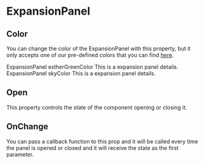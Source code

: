 
<Meta title="Components|ExpansionPanel" />

# ExpansionPanel

<Props of={ExpansionPanel} />

## Color

You can change the color of the ExpansionPanel with this property, but it only accepts one of our pre-defined colors that you can find [here](/?path=/docs/colors--page).

<Preview>
    <ExpansionPanel>
        <ExpansionPanelSummary>
            ExpansionPanel estherGreenColor
        </ExpansionPanelSummary>
        <ExpansionPanelDetails>
            This is a expansion panel details.
        </ExpansionPanelDetails>
    </ExpansionPanel>
    <ExpansionPanel color="sky" >
            <ExpansionPanelSummary>
                ExpansionPanel skyColor
            </ExpansionPanelSummary>
            <ExpansionPanelDetails>
                This is a expansion panel details.
            </ExpansionPanelDetails>
        </ExpansionPanel>
</Preview>

## Open

This property controls the state of the component opening or closing it.

## OnChange

You can pass a callback function to this prop and it will be called every time the panel is opened or closed and it will receive the state as the first parameter.

